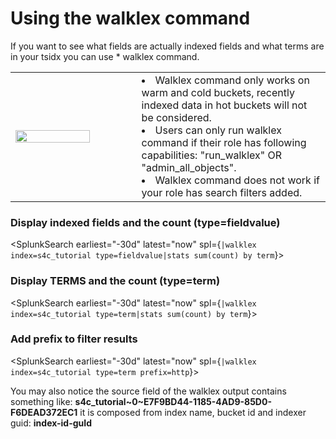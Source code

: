 
# Using the walklex command

If you want to see what fields are actually indexed fields and what terms are in your tsidx you can use * <Link to="https://docs.splunk.com/Documentation/Splunk/9.1.1/SearchReference/Walklex" openInNewContext>walklex</Link>
command.

<table width="100%">
        <tr width="60%">
           <td width="40%"><img src="/static/app/splunk4champions2/images/walklex_man1.png" width="80%"/></td>
           <td>
           <li>Walklex command  only works on warm and cold buckets, recently indexed data in hot buckets will not be considered. </li>
           <li>Users can only run walklex command if their role has following capabilities: "run_walklex" OR "admin_all_objects". </li>
           <li> Walklex command does not work if your role has search filters added.</li>
           </td>
        </tr>
      </table>


### Display indexed fields and the count (type=fieldvalue)
<SplunkSearch earliest="-30d" latest="now" spl={`|walklex index=s4c_tutorial type=fieldvalue|stats sum(count) by term`}>
</SplunkSearch>

### Display TERMS and the count (type=term)
<SplunkSearch earliest="-30d" latest="now" spl={`|walklex index=s4c_tutorial type=term|stats sum(count) by term`}>
</SplunkSearch>

### Add prefix to filter results
<SplunkSearch earliest="-30d" latest="now" spl={`|walklex index=s4c_tutorial type=term prefix=http`}>
</SplunkSearch>

 You may also notice the source field of the walklex output contains something like: **s4c_tutorial~0~E7F9BD44-1185-4AD9-85D0-F6DEAD372EC1**
 it is composed from index name, bucket id and indexer guid: **index-id-guId**
